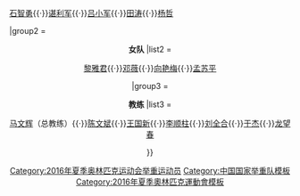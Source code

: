{{navbox
|name  = 2016 China Olympic Weightlifting Team
|title = [[2016年夏季奥林匹克运动会中国举重队|2016年里约热内卢奥运会中国举重代表队]]
|state = autocollapse
|titlestyle=background:#EE82AA
|image=[[File:Olympics.svg|60px]]
|imageleft=<!--不是使用在条目中的非自由版权图像，根据[[Wikipedia:合理使用]]，不能在非条目名字空间展示：
thletics 2008.gif
-->
|group1 = <center>'''男队'''
|list1 = <div>
[[龙清泉]]{{·}}[[石智勇 (1993年)|石智勇]]{{·}}[[谌利军]]{{·}}[[吕小军]]{{·}}[[田涛]]{{·}}[[杨哲 (举重运动员)|杨哲]]
</div>
|group2 = <center>'''女队'''
|list2 = <div>
[[黎雅君]]{{·}}[[邓薇]]{{·}}[[向艳梅]]{{·}}[[孟苏平]]
</div>
|group3 = <center>'''教练'''
|list3 = <div>
[[马文辉]]（总教练）{{·}}[[陈文斌]]{{·}}[[王国新]]{{·}}[[李顺柱]]{{·}}[[刘全合]]{{·}}[[于杰]]{{·}}[[龙望春]]
</div>
}}<noinclude>
[[Category:2016年夏季奥林匹克运动会举重运动员]]
[[Category:中国国家举重队模板]]
[[Category:2016年夏季奧林匹克運動會模板]]
</noinclude>